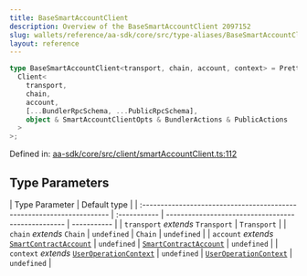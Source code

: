 ```yaml
---
title: BaseSmartAccountClient
description: Overview of the BaseSmartAccountClient 2097152
slug: wallets/reference/aa-sdk/core/src/type-aliases/BaseSmartAccountClient
layout: reference
---
```


```ts
type BaseSmartAccountClient<transport, chain, account, context> = Prettify<
  Client<
    transport,
    chain,
    account,
    [...BundlerRpcSchema, ...PublicRpcSchema],
    object & SmartAccountClientOpts & BundlerActions & PublicActions
  >
>;
```

Defined in: [aa-sdk/core/src/client/smartAccountClient.ts:112](https://github.com/alchemyplatform/aa-sdk/blob/923a52171f7246172caf350853843e6680197da9/aa-sdk/core/src/client/smartAccountClient.ts#L112)

## Type Parameters

| Type Parameter                                                         | Default type |
| :--------------------------------------------------------------------- | :----------- | -------------------------------------------------- | ----------- |
| `transport` _extends_ `Transport`                                      | `Transport`  |
| `chain` _extends_ `Chain`                                              | `undefined`  | `Chain`                                            | `undefined` |
| `account` _extends_ [`SmartContractAccount`](SmartContractAccount.mdx) | `undefined`  | [`SmartContractAccount`](SmartContractAccount.mdx) | `undefined` |
| `context` _extends_ [`UserOperationContext`](UserOperationContext.mdx) | `undefined`  | [`UserOperationContext`](UserOperationContext.mdx) | `undefined` |
